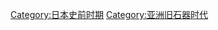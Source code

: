 {{catmore}}

{{Category 日本史}}

[[Category:日本史前时期|Category:日本史前时期]]
[[Category:亚洲旧石器时代‎|Category:亚洲旧石器时代‎]]